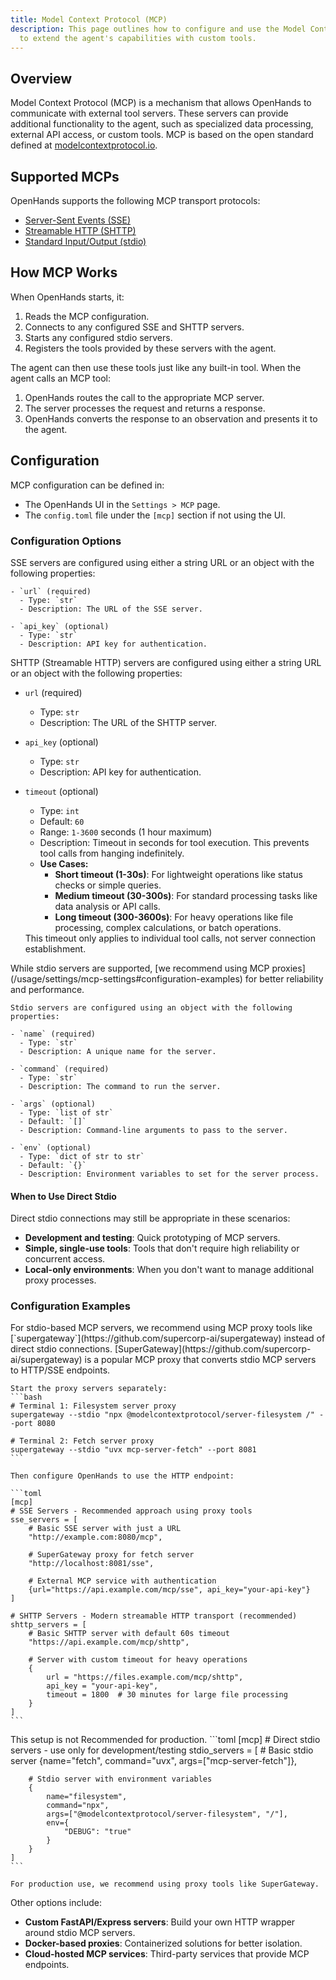 ```yaml
---
title: Model Context Protocol (MCP)
description: This page outlines how to configure and use the Model Context Protocol (MCP) in OpenHands, allowing you
  to extend the agent's capabilities with custom tools.
---
```


## Overview

Model Context Protocol (MCP) is a mechanism that allows OpenHands to communicate with external tool servers. These
servers can provide additional functionality to the agent, such as specialized data processing, external API access,
or custom tools. MCP is based on the open standard defined at [modelcontextprotocol.io](https://modelcontextprotocol.io).

## Supported MCPs

OpenHands supports the following MCP transport protocols:

* [Server-Sent Events (SSE)](https://modelcontextprotocol.io/specification/2024-11-05/basic/transports#http-with-sse)
* [Streamable HTTP (SHTTP)](https://modelcontextprotocol.io/specification/2025-06-18/basic/transports#streamable-http)
* [Standard Input/Output (stdio)](https://modelcontextprotocol.io/specification/2025-06-18/basic/transports#stdio)

## How MCP Works

When OpenHands starts, it:

1. Reads the MCP configuration.
2. Connects to any configured SSE and SHTTP servers.
3. Starts any configured stdio servers.
4. Registers the tools provided by these servers with the agent.

The agent can then use these tools just like any built-in tool. When the agent calls an MCP tool:

1. OpenHands routes the call to the appropriate MCP server.
2. The server processes the request and returns a response.
3. OpenHands converts the response to an observation and presents it to the agent.

## Configuration

MCP configuration can be defined in:
* The OpenHands UI in the `Settings > MCP` page.
* The `config.toml` file under the `[mcp]` section if not using the UI.

### Configuration Options

<Tabs>
  <Tab title="SSE Servers">
    SSE servers are configured using either a string URL or an object with the following properties:

    - `url` (required)
      - Type: `str`
      - Description: The URL of the SSE server.

    - `api_key` (optional)
      - Type: `str`
      - Description: API key for authentication.
  </Tab>
  <Tab title="SHTTP Servers">
    SHTTP (Streamable HTTP) servers are configured using either a string URL or an object with the following properties:

  - `url` (required)
    - Type: `str`
    - Description: The URL of the SHTTP server.

  - `api_key` (optional)
    - Type: `str`
    - Description: API key for authentication.

  - `timeout` (optional)
    - Type: `int`
    - Default: `60`
    - Range: `1-3600` seconds (1 hour maximum)
    - Description: Timeout in seconds for tool execution. This prevents tool calls from hanging indefinitely.
    - **Use Cases:**
      - **Short timeout (1-30s)**: For lightweight operations like status checks or simple queries.
      - **Medium timeout (30-300s)**: For standard processing tasks like data analysis or API calls.
      - **Long timeout (300-3600s)**: For heavy operations like file processing, complex calculations, or batch operations.
    <Note>
      This timeout only applies to individual tool calls, not server connection establishment.
    </Note>
  </Tab>
  <Tab title="Stdio Servers">
    <Note>
      While stdio servers are supported, [we recommend using MCP proxies](/usage/settings/mcp-settings#configuration-examples) for
      better reliability and performance.
    </Note>

    Stdio servers are configured using an object with the following properties:

    - `name` (required)
      - Type: `str`
      - Description: A unique name for the server.

    - `command` (required)
      - Type: `str`
      - Description: The command to run the server.

    - `args` (optional)
      - Type: `list of str`
      - Default: `[]`
      - Description: Command-line arguments to pass to the server.

    - `env` (optional)
      - Type: `dict of str to str`
      - Default: `{}`
      - Description: Environment variables to set for the server process.
  </Tab>
</Tabs>

#### When to Use Direct Stdio

Direct stdio connections may still be appropriate in these scenarios:
- **Development and testing**: Quick prototyping of MCP servers.
- **Simple, single-use tools**: Tools that don't require high reliability or concurrent access.
- **Local-only environments**: When you don't want to manage additional proxy processes.

### Configuration Examples

<Tabs>
  <Tab title="Proxy Servers (SSE/HTTP) - Recommended">
    For stdio-based MCP servers, we recommend using MCP proxy tools like
    [`supergateway`](https://github.com/supercorp-ai/supergateway) instead of direct stdio connections.
    [SuperGateway](https://github.com/supercorp-ai/supergateway) is a popular MCP proxy that converts stdio MCP servers to
    HTTP/SSE endpoints.

    Start the proxy servers separately:
    ```bash
    # Terminal 1: Filesystem server proxy
    supergateway --stdio "npx @modelcontextprotocol/server-filesystem /" --port 8080

    # Terminal 2: Fetch server proxy
    supergateway --stdio "uvx mcp-server-fetch" --port 8081
    ```

    Then configure OpenHands to use the HTTP endpoint:

    ```toml
    [mcp]
    # SSE Servers - Recommended approach using proxy tools
    sse_servers = [
        # Basic SSE server with just a URL
        "http://example.com:8080/mcp",

        # SuperGateway proxy for fetch server
        "http://localhost:8081/sse",

        # External MCP service with authentication
        {url="https://api.example.com/mcp/sse", api_key="your-api-key"}
    ]

    # SHTTP Servers - Modern streamable HTTP transport (recommended)
    shttp_servers = [
        # Basic SHTTP server with default 60s timeout
        "https://api.example.com/mcp/shttp",

        # Server with custom timeout for heavy operations
        {
            url = "https://files.example.com/mcp/shttp",
            api_key = "your-api-key",
            timeout = 1800  # 30 minutes for large file processing
        }
    ]
    ```
  </Tab>
  <Tab title="Direct Stdio Servers">
    <Note>
      This setup is not Recommended for production.
    </Note>
    ```toml
    [mcp]
    # Direct stdio servers - use only for development/testing
    stdio_servers = [
        # Basic stdio server
        {name="fetch", command="uvx", args=["mcp-server-fetch"]},

        # Stdio server with environment variables
        {
            name="filesystem",
            command="npx",
            args=["@modelcontextprotocol/server-filesystem", "/"],
            env={
                "DEBUG": "true"
            }
        }
    ]
    ```

    For production use, we recommend using proxy tools like SuperGateway.
  </Tab>
</Tabs>

Other options include:

- **Custom FastAPI/Express servers**: Build your own HTTP wrapper around stdio MCP servers.
- **Docker-based proxies**: Containerized solutions for better isolation.
- **Cloud-hosted MCP services**: Third-party services that provide MCP endpoints.
